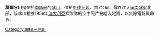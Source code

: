 {{coord|67|31|S|47|10|E|display=title}}
'''莫爾冰川'''是位於[[南極洲|南極洲]]的[[冰川|冰川]]，位於[[恩德比地|恩德比地]]，寬7公里，最終注入[[漢南冰架|漢南冰架]]北部，該冰川根據1956年[[澳大利亞|澳大利亞]]探險隊的空中照片被繪入地圖，以無線電報員命名。

{{Antarctica-geo-stub}}
[[Category:南極洲冰川|Category:南極洲冰川]]